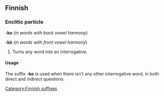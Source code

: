 ==Finnish==

===Enclitic particle===
'''-ko''' (''in words with back vowel harmony'')

'''-kö''' (''in words with front vowel harmony'')

# Turns any word into an interrogative.

====Usage====
The suffix '''-ko''' is used when there isn't any other interrogative word, in both direct and indirect questions.
[[Category:Finnish suffixes]]